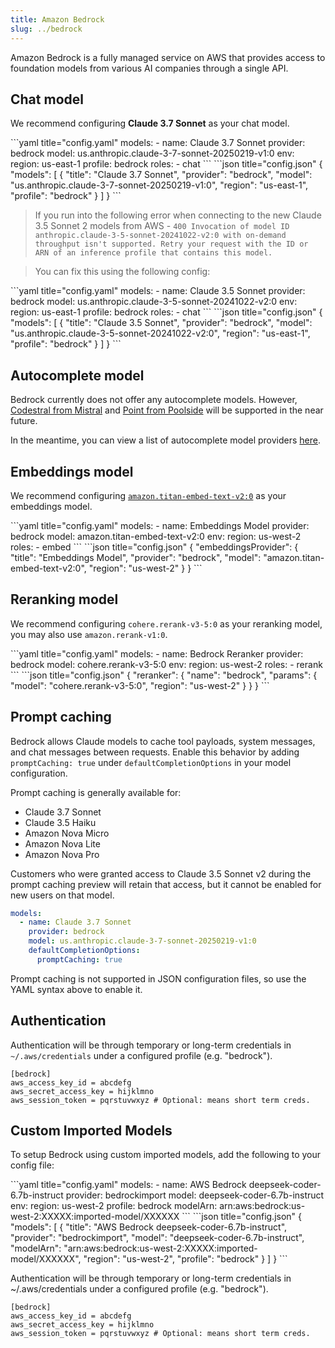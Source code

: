 ```yaml
---
title: Amazon Bedrock
slug: ../bedrock
---
```



Amazon Bedrock is a fully managed service on AWS that provides access to foundation models from various AI companies through a single API.

## Chat model

We recommend configuring **Claude 3.7 Sonnet** as your chat model.

<Tabs groupId="config-example">
  <TabItem value="yaml" label="YAML">
  ```yaml title="config.yaml"
  models:
    - name: Claude 3.7 Sonnet
      provider: bedrock
      model: us.anthropic.claude-3-7-sonnet-20250219-v1:0
      env:
        region: us-east-1
        profile: bedrock
      roles:
        - chat
  ```
  </TabItem>
  <TabItem value="json" label="JSON">
  ```json title="config.json"
  {
    "models": [
      {
        "title": "Claude 3.7 Sonnet",
        "provider": "bedrock",
        "model": "us.anthropic.claude-3-7-sonnet-20250219-v1:0",
        "region": "us-east-1",
        "profile": "bedrock"
      }
    ]
  }
  ```
  </TabItem>
</Tabs>

> If you run into the following error when connecting to the new Claude 3.5 Sonnet 2 models from AWS - `400 Invocation of model ID anthropic.claude-3-5-sonnet-20241022-v2:0 with on-demand throughput isn't supported. Retry your request with the ID or ARN of an inference profile that contains this model.`

> You can fix this using the following config:

<Tabs groupId="config-example">
  <TabItem value="yaml" label="YAML">
  ```yaml title="config.yaml"
  models:
    - name: Claude 3.5 Sonnet
      provider: bedrock
      model: us.anthropic.claude-3-5-sonnet-20241022-v2:0
      env:
        region: us-east-1
        profile: bedrock
      roles:
        - chat
  ```
  </TabItem>
  <TabItem value="json" label="JSON">
  ```json title="config.json"
  {
    "models": [
      {
        "title": "Claude 3.5 Sonnet",
        "provider": "bedrock",
        "model": "us.anthropic.claude-3-5-sonnet-20241022-v2:0",
        "region": "us-east-1",
        "profile": "bedrock"
      }
    ]
  }
  ```
  </TabItem>
</Tabs>

## Autocomplete model

Bedrock currently does not offer any autocomplete models. However, [Codestral from Mistral](https://mistral.ai/news/codestral-2501/) and [Point from Poolside](https://aws.amazon.com/bedrock/poolside/) will be supported in the near future.

In the meantime, you can view a list of autocomplete model providers [here](../../model-roles/autocomplete.md).

## Embeddings model

We recommend configuring [`amazon.titan-embed-text-v2:0`](https://docs.aws.amazon.com/bedrock/latest/devguide/models.html#amazon.titan-embed-text-v2-0) as your embeddings model.

<Tabs groupId="config-example">
  <TabItem value="yaml" label="YAML">
  ```yaml title="config.yaml"
  models:
    - name: Embeddings Model
      provider: bedrock
      model: amazon.titan-embed-text-v2:0
      env:
        region: us-west-2
      roles:
        - embed
  ```
  </TabItem>
  <TabItem value="json" label="JSON">
  ```json title="config.json"
  {
    "embeddingsProvider": {
      "title": "Embeddings Model",
      "provider": "bedrock",
      "model": "amazon.titan-embed-text-v2:0",
      "region": "us-west-2"
    }
  }
  ```
  </TabItem>
</Tabs>

## Reranking model

We recommend configuring `cohere.rerank-v3-5:0` as your reranking model, you may also use `amazon.rerank-v1:0`.

<Tabs groupId="config-example">
  <TabItem value="yaml" label="YAML">
  ```yaml title="config.yaml"
  models:
    - name: Bedrock Reranker
      provider: bedrock
      model: cohere.rerank-v3-5:0
      env:
        region: us-west-2
      roles:
        - rerank
  ```
  </TabItem>
  <TabItem value="json" label="JSON">
  ```json title="config.json"
  {
    "reranker": {
      "name": "bedrock",
      "params": {
        "model": "cohere.rerank-v3-5:0",
        "region": "us-west-2"
      }
    }
  }
  ```
  </TabItem>
</Tabs>

## Prompt caching

Bedrock allows Claude models to cache tool payloads, system messages, and chat
messages between requests. Enable this behavior by adding
`promptCaching: true` under `defaultCompletionOptions` in your model
configuration.

Prompt caching is generally available for:

- Claude 3.7 Sonnet
- Claude 3.5 Haiku
- Amazon Nova Micro
- Amazon Nova Lite
- Amazon Nova Pro

Customers who were granted access to Claude 3.5 Sonnet v2 during the prompt
caching preview will retain that access, but it cannot be enabled for new users
on that model.

```yaml title="config.yaml"
models:
  - name: Claude 3.7 Sonnet
    provider: bedrock
    model: us.anthropic.claude-3-7-sonnet-20250219-v1:0
    defaultCompletionOptions:
      promptCaching: true
```

Prompt caching is not supported in JSON configuration files, so use the YAML syntax above to enable it.

## Authentication

Authentication will be through temporary or long-term credentials in
`~/.aws/credentials` under a configured profile (e.g. "bedrock").

```title="~/.aws/credentials
[bedrock]
aws_access_key_id = abcdefg
aws_secret_access_key = hijklmno
aws_session_token = pqrstuvwxyz # Optional: means short term creds.
```

## Custom Imported Models

To setup Bedrock using custom imported models, add the following to your config file:

<Tabs groupId="config-example">
  <TabItem value="yaml" label="YAML">
  ```yaml title="config.yaml"
  models:
    - name: AWS Bedrock deepseek-coder-6.7b-instruct
      provider: bedrockimport
      model: deepseek-coder-6.7b-instruct
      env:
        region: us-west-2
        profile: bedrock
        modelArn: arn:aws:bedrock:us-west-2:XXXXX:imported-model/XXXXXX
  ```
  </TabItem>
  <TabItem value="json" label="JSON">
  ```json title="config.json"
  {
    "models": [
      {
        "title": "AWS Bedrock deepseek-coder-6.7b-instruct",
        "provider": "bedrockimport",
        "model": "deepseek-coder-6.7b-instruct",
        "modelArn": "arn:aws:bedrock:us-west-2:XXXXX:imported-model/XXXXXX", 
        "region": "us-west-2",
        "profile": "bedrock"
      }
    ]
  }
  ```
  </TabItem>
</Tabs>

Authentication will be through temporary or long-term credentials in
~/.aws/credentials under a configured profile (e.g. "bedrock").

```title="~/.aws/credentials
[bedrock]
aws_access_key_id = abcdefg
aws_secret_access_key = hijklmno
aws_session_token = pqrstuvwxyz # Optional: means short term creds.
```
